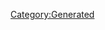 {{Database/Music/MusicInfo
 |ID=30
 |Cov=30
 |Cd=10
 |Nam=30
 |Div=30
 |Ma=2
 |SerieId=2
 |SerieLogoId=2
 |WavId=30
 |VariationId=0
 |Dsc=30
 |Strt=10
 |ValkyrieBattle=1
 |ValkyrieIntro=1
 |ValkyrieIntroSky=1
 |DivaSolo=1
 |DivaMulti=1
 |Exp=2
}}
[[Category:Generated]]

